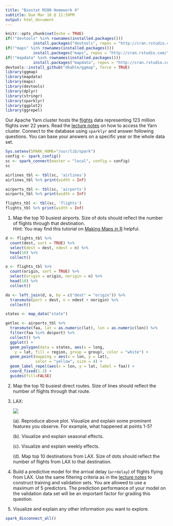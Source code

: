 ```yaml
---
title: "Biostat M280 Homework 4"
subtitle: Due Mar 16 @ 11:59PM
output: html_document
---
```


```r
knitr::opts_chunk$set(echo = TRUE)
if(!"devtools" %in% rownames(installed.packages()))
            install.packages("devtools", repos = "http://cran.rstudio.com/")
if(!"maps" %in% rownames(installed.packages()))
            install.packages("maps", repos = "http://cran.rstudio.com/")
if(!"mapdata" %in% rownames(installed.packages()))
            install.packages("mapdata", repos = "http://cran.rstudio.com/")
devtools::install_github("dkahle/ggmap", force = TRUE)
library(ggmap)
library(mapdata)
library(maps)
library(devtools)
library(dplyr)
library(stringr)
library(sparklyr)
library(ggplot2)
library(ggrepel)
```

Our Apache Yarn cluster hosts the [flights](http://stat-computing.org/dataexpo/2009/the-data.html) data representing 123 million flights over 22 years. Read the [lecture notes](http://hua-zhou.github.io/teaching/biostatm280-2018winter/slides/12-sparklyr/sparklyr-flights.html) on how to access the Yarn cluster. Connect to the database using `sparklyr` and answer following questions. You can base your answers on a specific year or the whole data set.

```r
Sys.setenv(SPARK_HOME="/usr/lib/spark")
config <- spark_config()
sc <- spark_connect(master = "local", config = config)
sc

airlines_tbl <- tbl(sc, 'airlines')
airlines_tbl %>% print(width = Inf)

airports_tbl <- tbl(sc, 'airports')
airports_tbl %>% print(width = Inf)

flights_tbl <- tbl(sc, 'flights')
flights_tbl %>% print(width = Inf)
```


1. Map the top 10 busiest airports. Size of dots should reflect the number of flights through that destination.  
Hint: You may find this tutorial on [Making Maps in R](http://eriqande.github.io/rep-res-web/lectures/making-maps-with-R.html) helpful.


```r
d <- flights_tbl %>%
  count(dest, sort = TRUE) %>%
  select(dest = dest, ndest = n) %>%
  head(10) %>%
  collect() 

o <- flights_tbl %>%
  count(origin, sort = TRUE) %>%
  select(origin = origin, norigin = n) %>%
  head(10) %>%
  collect() 

do <- left_join(d, o, by = c("dest" = "origin")) %>%
  transmute(port = dest, n = ndest + norigin) %>%
  collect()

states <- map_data("state")

getloc <- airports_tbl %>%
  transmute(faa, lat = as.numeric(lat), lon = as.numeric(lon)) %>%
  filter(faa %in% do$port) %>%
  collect() %>%
  ggplot() + 
  geom_polygon(data = states, aes(x = long, 
    y = lat, fill = region, group = group), color = "white") +
  geom_point(mapping = aes(x = lon, y = lat), 
             color = "yellow", size = 4) +
  geom_label_repel(aes(x = lon, y = lat, label = faa)) +
  coord_fixed(1.3) +
  guides(fill=FALSE) 
```


2. Map the top 10 busiest direct routes. Size of lines should reflect the number of flights through that route.

3. LAX:
  
    <p align="center">
    ![](./lax-by-day-98-08.png)
    </p>

    (a). Reproduce above plot. Visualize and explain some prominent features you observe. For example, what happened at points 1-5?

    (b). Visualize and explain seasonal effects.
  
    (c). Visualize and explain weekly effects.
  
    (d). Map top 10 destinations from LAX. Size of dots should reflect the number of flights from LAX to that destination.
    
4. Build a predictive model for the arrival delay (`arrdelay`) of flights flying from LAX. Use the same filtering criteria as in the [lecture notes](http://hua-zhou.github.io/teaching/biostatm280-2018winter/slides/12-sparklyr/sparklyr-flights.html) to construct training and validation sets. You are allowed to use a maximum of 5 predictors. The prediction performance of your model on the validation data set will be an important factor for grading this question.
    
5. Visualize and explain any other information you want to explore.


```r
spark_disconnect_all()
```

  